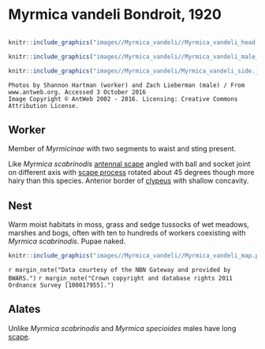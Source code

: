 # **Myrmica vandeli** Bondroit, 1920

```marginfigure
```

```r
knitr::include_graphics("images//Myrmica_vandeli//Myrmica_vandeli_head.jpg")
```

```r
knitr::include_graphics("images//Myrmica_vandeli//Myrmica_vandeli_male_head.jpg")
```

```r
knitr::include_graphics("images//Myrmica_vandeli/Myrmica_vandeli_side.jpg")
```

```block
Photos by Shannon Hartman (worker) and Zach Lieberman (male) / From www.antweb.org. Accessed 3 October 2016
Image Copyright © AntWeb 2002 - 2016. Licensing: Creative Commons Attribution License.
```

## Worker
Member of *Myrmicinae* with two segments to waist and sting present.

Like *Myrmica scabrinodis* [antennal scape](#glossary) angled with ball and socket joint on different axis with [scape process ](#glossary) rotated about 45 degrees though more hairy than this species. Anterior border of [clypeus](#glossary) with shallow concavity.

## Nest
Warm moist habitats in moss, grass and sedge tussocks of wet meadows, marshes and bogs, often with ten to hundreds of workers coexisting with *Myrmica scabrinodis*. Pupae naked.

```r
knitr::include_graphics("images//Myrmica_vandeli//Myrmica_vandeli_map.png")
```
`r margin_note("Data courtesy of the NBN Gateway and provided by BWARS.")`
`r margin_note("Crown copyright and database rights 2011 Ordnance Survey [100017955].")`

## Alates
Unlike *Myrmica scabrinodis* and *Myrmica specioides* males have long [scape](#glossary).

\pagebreak